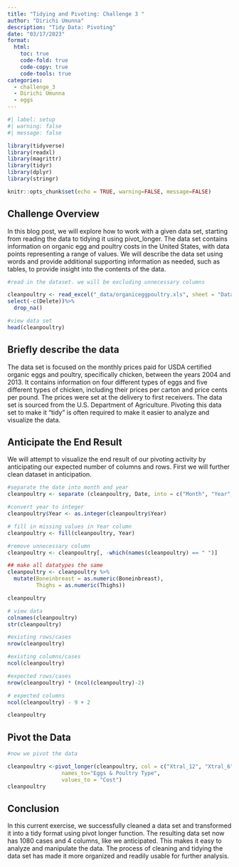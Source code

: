 ```yaml
---
title: "Tidying and Pivoting: Challenge 3 "
author: "Dirichi Umunna"
description: "Tidy Data: Pivoting"
date: "03/17/2023"
format:
  html:
    toc: true
    code-fold: true
    code-copy: true
    code-tools: true
categories:
  - challenge_3
  - Dirichi Umunna
  - eggs
---
```


```r
#| label: setup
#| warning: false
#| message: false

library(tidyverse)
library(readxl)
library(magrittr)
library(tidyr)
library(dplyr)
library(stringr)

knitr::opts_chunk$set(echo = TRUE, warning=FALSE, message=FALSE)
```

## Challenge Overview

In this blog post, we will explore how to work with a given data set, starting from reading the data to tidying it using pivot_longer. The data set contains information on organic egg and poultry costs in the United States, with data points representing a range of values. We will describe the data set using words and provide additional supporting information as needed, such as tables, to provide insight into the contents of the data.

```r
#read in the dataset. we will be excluding unnecessary columns

cleanpoultry <- read_excel("_data/organiceggpoultry.xls", sheet = "Data", skip = 5, col_names = c("Date", "Xtral_12", "Xtral_6", "Large_12", "Large_6", "Delete", "Whole", "Bsbreast", "Boneinbreast", "Wholelegs", "Thighs")) %>%
select(-c(Delete))%>%
  drop_na()

#view data set
head(cleanpoultry)
```

## Briefly describe the data

The data set is focused on the monthly prices paid for USDA certified organic eggs and poultry, specifically chicken, between the years 2004 and 2013. It contains information on four different types of eggs and five different types of chicken, including their prices per carton and price cents per pound. The prices were set at the delivery to first receivers. The data set is sourced from the U.S. Department of Agriculture. Pivoting this data set to make it "tidy" is often required to make it easier to analyze and visualize the data.

## Anticipate the End Result

We will attempt to visualize the end result of our pivoting activity by anticipating our expected number of columns and rows. First we will further clean dataset in anticipation.

```r
#separate the date into month and year
cleanpoultry <- separate (cleanpoultry, Date, into = c("Month", "Year", sep = " "))

#convert year to integer
cleanpoultry$Year <- as.integer(cleanpoultry$Year)

# fill in missing values in Year column
cleanpoultry <- fill(cleanpoultry, Year)

#remove unnecessary column
cleanpoultry <- cleanpoultry[, -which(names(cleanpoultry) == " ")]

## make all datatypes the same
cleanpoultry <- cleanpoultry %>%
  mutate(Boneinbreast = as.numeric(Boneinbreast),
         Thighs = as.numeric(Thighs))

cleanpoultry

# view data
colnames(cleanpoultry)
str(cleanpoultry)

#existing rows/cases
nrow(cleanpoultry)

#existing columns/cases
ncol(cleanpoultry)

#expected rows/cases
nrow(cleanpoultry) * (ncol(cleanpoultry)-2)

# expected columns 
ncol(cleanpoultry) - 9 + 2

cleanpoultry
```

## Pivot the Data

```r
#now we pivot the data

cleanpoultry <-pivot_longer(cleanpoultry, col = c("Xtral_12", "Xtral_6", "Large_12", "Large_6", "Whole", "Bsbreast", "Boneinbreast", "Wholelegs", "Thighs"),
                 names_to="Eggs & Poultry Type",
                 values_to = "Cost")
cleanpoultry
```

## Conclusion

In this current exercise, we successfully cleaned a data set and transformed it into a tidy format using pivot longer function. The resulting data set now has 1080 cases and 4 columns, like we anticipated. This makes it easy to analyze and manipulate the data. The process of cleaning and tidying the data set has made it more organized and readily usable for further analysis.

